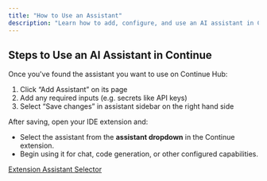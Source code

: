 ```yaml
---
title: "How to Use an Assistant"
description: "Learn how to add, configure, and use an AI assistant in Continue, including setting required inputs and selecting it in your IDE extension."
---
```


## Steps to Use an AI Assistant in Continue

Once you've found the assistant you want to use on Continue Hub:

1. Click “Add Assistant” on its page
2. Add any required inputs (e.g. secrets like API keys)
3. Select “Save changes” in assistant sidebar on the right hand side

After saving, open your IDE extension and:

- Select the assistant from the **assistant dropdown** in the Continue extension.
- Begin using it for chat, code generation, or other configured capabilities.

[Extension Assistant Selector](/images/assistant-extension-select-319492a06d6249e5389747687341dfdb.png)
